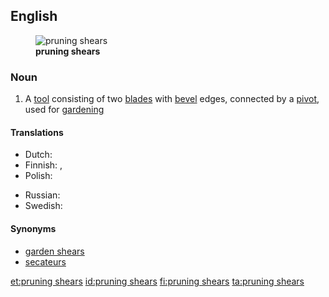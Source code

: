 ==English==
[[File:Secateur ouvert.jpg|thumb|right|'''pruning shears''']]

===Noun===
{{en-plural noun}}

# {{context|plurale tantum|lang=en}} A [[tool]] consisting of two [[blade]]s with [[bevel]] edges, connected by a [[pivot]], used for [[gardening]]

====Translations====
{{trans-top|a tool}}
* Dutch: {{t+|nl|snoeischaar|m|f}}
* Finnish: {{t+|fi|oksasakset|p}},  {{t+|fi|sekatöörit|p}}
* Polish: {{t+|pl|sekator}}
{{trans-mid}}
* Russian: {{t+|ru|секатор|m|sc=Cyrl|tr=s'ekátor}}
* Swedish: {{t|sv|trädgårdssax|c}}
{{trans-bottom}}

====Synonyms====
* [[garden shears]]
* [[secateurs]]

[[et:pruning shears]]
[[id:pruning shears]]
[[fi:pruning shears]]
[[ta:pruning shears]]